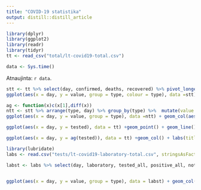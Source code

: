 ```yaml
---
title: "COVID-19 statistika"
output: distill::distill_article
---
```


```r
library(dplyr)
library(ggplot2)
library(readr)
library(tidyr)
tt <- read_csv("total/lt-covid19-total.csv") 
```

```r
data <- Sys.time()
```

Atnaujinta: `r data`. 


```r
stt <- tt %>% select(day, confirmed, deaths, recovered) %>% pivot_longer(confirmed:recovered, "type")
ggplot(aes(x = day, y = value, group = type, colour = type), data =stt) + geom_point()+geom_line()+labs(title = paste("Cumulative cases:",max(tt$day)))
```

```r
ag <- function(x)c(x[1],diff(x))
ntt <- stt %>% arrange(type, day) %>% group_by(type) %>%  mutate(value = ag(value)) %>% ungroup
ggplot(aes(x = day, y = value, group = type), data =ntt) + geom_col(aes(fill=type),position = "dodge",)+labs(title = paste("New cases:",max(tt$day)))
```


```r
ggplot(aes(x = day, y = tested), data = tt) +geom_point() + geom_line() + labs(title = paste("Cumulative tests:",max(tt$day)),  x = "tested")
```


```r
ggplot(aes(x = day, y = ag(tested)), data = tt) +geom_col() + labs(title = paste("Daily tests: ", max(tt$day)), y="tested")
```

```r
library(lubridate)
labs <- read.csv("tests/lt-covid19-laboratory-total.csv", stringsAsFactors = FALSE) %>% mutate(day = ymd(day))

labst <- labs %>% select(day, laboratory, tested_all, positive_all, not_tested) %>% pivot_longer(tested_all:not_tested, "type")


ggplot(aes(x = day, y = value, group = type), data = labst) + geom_col(aes(fill=type),position = "dodge",)+ facet_wrap(~laboratory, scales = "free_y")+labs(title = paste("Laboratory tests:",max(tt$day)))
```
